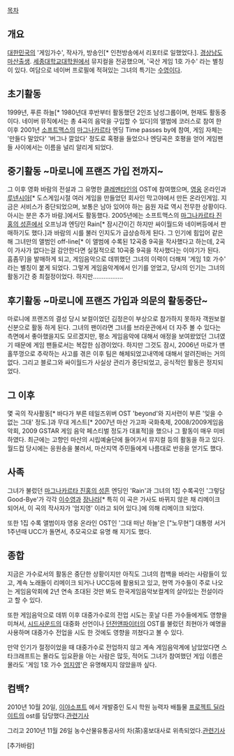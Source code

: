 [[목차]]

== 개요 ==
[[대한민국]]의 '게임가수', 작사가, 방송인[* 인천방송에서 리포터로 일했었다.].
[[경상남도]] [[마산]]출생.
[[세종대학교]]대학원에서 뮤지컬을 전공했으며, '국산 게임 1호 가수' 라는 별칭이 있다.
여담으로 네이버 프로필에 적혀있는 그녀의 특기는 [[수영]]이다.

== 초기활동 ==
1999년, 푸른 하늘[* 1980년대 후반부터 활동했던 2인조 남성그룹이며, 현재도 활동중이다. 네이버 뮤직에서는 총 4곡의 음악을 구입할 수 있다]의 앨범에 코러스로 참여 한 이후 2001년 [[소프트맥스]]의 [[마그나카르타]] 엔딩 Time passes by에 참여, 게임 자체는 '만들다 말았다' '버그나 깔았다' 정도로 혹평을 들었으나 엔딩곡은 호평을 얻어 게임팬들 사이에서는 이름을 널리 알리게 되었다.

== 중기활동 ~마로니에 프랜즈 가입 전까지~ ==
그 이후 영화 바람의 전설과 그 유명한 [[클레멘타인]]의 OST에 참여했으며, [[영웅]] 온라인과 [[루넨시아]][* 도스게임시절 여러 게임을 만들었던 회사인 막고야에서 만든 온라인게임. 지금은 서비스가 중단되었으며, 보통은 남아 있어야 하는 음원 자료 역시 전무한 상황이다. 아시는 분은 추가 바람.]에서도 활동했다.
2005년에는 소프트맥스의 [[마그나카르타 진홍의 성흔]]에서 오프닝과 엔딩인 Rain[* 잠시간이긴 하지만 싸이월드와 네이버등에서 판매하기도 했다.]과 바람의 시를 불러 인지도가 급상승하게 된다.
그 인기에 힘입어 같은 해 그녀만의 앨범인 off-line[* 이 앨범에 수록된 12곡중 9곡을 작사했다고 하는데, 2곡이 가사가 없다는걸 감안한다면 실질적으로 10곡중 9곡을 작사했다는 이야기가 된다. 흠좀무]을 발매하게 되고, 게임음악으로 데뷔했던 그녀의 이력이 더해져 '게임 1호 가수' 라는 별칭이 붙게 되었다.
그렇게 게임음악계에서 인기를 얻었고, 당시의 인기는 그녀의 활동기간 중 최절정이었다.
하지만.................


== 후기활동 ~마로니에 프랜즈 가입과 의문의 활동중단~ ==
마로니에 프랜즈의 결성 당시 보컬이었던 김정은이 부상으로 참가하지 못하자 객원보컬 신분으로 활동 하게 된다.
그녀의 팬이라면 그녀를 브라운관에서 더 자주 볼 수 있다는 측면에서 좋아했을지도 모르겠지만, 평소 게임음악에 대해서 애정을 보여왔었던 그녀였기 때문에 게임 팬들로서는 복잡한 심경이었다.
하지만 그것도 잠시, 2006년 마로가 맨홀뚜껑으로 추락하는 사고를 겪은 이후 팀은 해체되었고내역에 대해서 알려진바는 거의 없다. 그리고 블로그와 싸이월드가 사실상 관리가 중단되었고, 공식적인 활동은 정지되었다.


== 그 이후 ==
몇 곡의 작사활동[* 바다가 부른 테일즈위버 OST 'beyond'와 지서련이 부른 '잊을 수 없는 그대' 정도.]과 무대 게스트[* 2007년 마산 가고파 국화축제, 2008/2009게임음악회, 2009 GSTAR 게임 음악 페스티벌 정도가 대표적]을 했으나 그 활동이 매우 미비하였다.
최근에는 고향인 마산의 시립예술단에 들어가서 뮤지컬 등의 활동을 하고 있다.
월드컵 당시에는 응원송을 불러서, 마산지역 주민들에게 나름대로 반응을 얻기도 했다.

== 사족 ==
그녀가 불렀던 [[마그나카르타 진홍의 성흔]] 엔딩인 'Rain'과 그녀의 1집 수록곡인 '그렇담 Good-Bye'가 각각 [[이수영]]과 [[장나라]][* 특히 이 곡은 가사도 바뀌지 않은 채 리메이크 되어서, 이 곡의 작사자가 '엄지영' 이라고 되어 있다.]에 의해 리메이크 되었다.

또한 1집 수록 앨범이자 영웅 온라인 OST인 '그대 떠난 하늘'은 ["노무현"] 대통령 서거 1주년때 UCC가 돌면서, 추모곡으로 유명 해 지기도 했다.

== 종합 ==
지금은 가수로서의 활동은 중단한 상황이지만 아직도 그녀의 컴백을 바라는 사람들이 있고, 계속 노래들이 리메이크 되거나 UCC등에 활용되고 있고, 현역 가수들이 주로 나오는 게임음악회에 2년 연속 초대된 것만 봐도 한국게임음악보컬계의 살아있는 전설이라고 할 수 있다.

또한 게임음악으로 데뷔 이후 대중가수로의 전업 시도는 훗날 다른 가수들에게도 영향을 미쳐서, [[시드사운드]]의 대중화 선언이나 [[던전앤파이터]]의 OST를 불렀던 최현아가 예명을 사용하며 대중가수 전업을 시도 한 것에도 영향을 끼쳤다고 볼 수 있다.
 
만약 인기가 절정이었을 때 대중가수로 전업하지 않고 계속 게임음악계에 남았었다면 스타크래프트는 몰라도 임요환을 아는 사람은 많듯, 적어도 그녀가 참여했던 게임 이름은 몰라도 '게임 1호 가수 [[엄지영]]'은 유명해지지 않았을까 싶다.


== 컴백? ==
2010년 10월 20일, [[이야소프트]] 에서 개발중인 도시 학원 능력자 배틀물 [[프로젝트 딜라이트]]의 ost를 담당했다.[http://www.thisisgame.com/board/view.php?id=519940&category=101 관련기사]

그리고 2010년 11월 26일 농수산물유통공사의 차(茶)홍보대사로 위촉되었다.[http://www.nongmin.com/article/ar_detail.htm?ar_id=181549&subMenu=articletotal 관련기사]

[추가바람]
